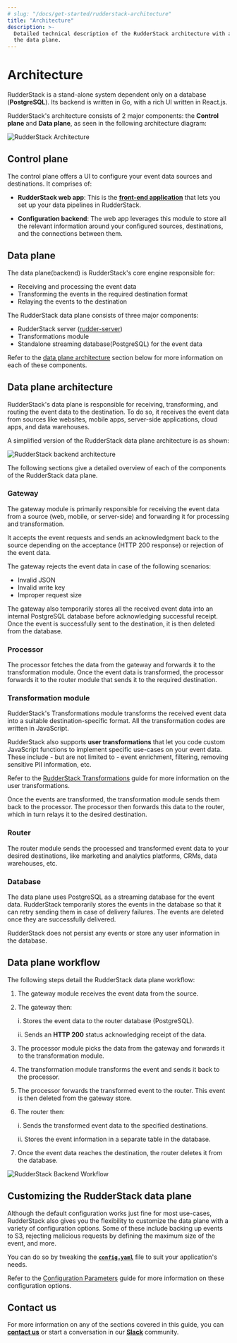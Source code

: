 ```yaml
---
# slug: "/docs/get-started/rudderstack-architecture"
title: "Architecture"
description: >-
  Detailed technical description of the RudderStack architecture with a special focus on
  the data plane.
---
```


# Architecture

RudderStack is a stand-alone system dependent only on a database \(**PostgreSQL**\). Its backend is written in Go, with a rich UI written in React.js.

RudderStack's architecture consists of 2 major components: the **Control plane** and **Data plane**, as seen in the following architecture diagram:

<img src="../assets/general/rudderstack-architecture.png" alt="RudderStack Architecture" />

## Control plane

The control plane offers a UI to configure your event data sources and destinations. It comprises of:

- **RudderStack web app**: This is the [**front-end application**](https://app.rudderstack.com) that lets you set up your data pipelines in RudderStack.

- **Configuration backend**: The web app leverages this module to store all the relevant information around your configured sources, destinations, and the connections between them.

## Data plane

The data plane(backend) is RudderStack's core engine responsible for:

- Receiving and processing the event data
- Transforming the events in the required destination format
- Relaying the events to the destination

The RudderStack data plane consists of three major components:

- RudderStack server ([rudder-server](https://github.com/rudderlabs/rudder-server))
- Transformations module
- Standalone streaming database(PostgreSQL) for the event data

<div class="infoBlock">

Refer to the <a href="#data-plane-architecture">data plane architecture</a> section below for more information on each of these components.
</div>

## Data plane architecture

RudderStack's data plane is responsible for receiving, transforming, and routing the event data to the destination. To do so, it receives the event data from sources like websites, mobile apps, server-side applications, cloud apps, and data warehouses.

A simplified version of the RudderStack data plane architecture is as shown:

<img src="../assets/general/rudderstack-backend-architecture.png" alt="RudderStack backend architecture" />

The following sections give a detailed overview of each of the components of the RudderStack data plane.

### Gateway

The gateway module is primarily responsible for receiving the event data from a source (web, mobile, or server-side) and forwarding it for processing and transformation. 

It accepts the event requests and sends an acknowledgment back to the source depending on the acceptance (HTTP 200 response) or rejection of the event data.

<div class="infoBlock">

The gateway rejects the event data in case of the following scenarios:
<ul>
<li>Invalid JSON</li>
<li>Invalid write key</li>
<li>Improper request size</li>
</ul>
</div>

The gateway also temporarily stores all the received event data into an internal PostgreSQL database before acknowledging successful receipt. Once the event is successfully sent to the destination, it is then deleted from the database.

### Processor

The processor fetches the data from the gateway and forwards it to the transformation module. Once the event data is transformed, the processor forwards it to the router module that sends it to the required destination.
 
### Transformation module

RudderStack's Transformations module transforms the received event data into a suitable destination-specific format. All the transformation codes are written in JavaScript.

RudderStack also supports **user transformations** that let you code custom JavaScript functions to implement specific use-cases on your event data. These include - but are not limited to - event enrichment, filtering, removing sensitive PII information, etc.

<div class="successBlock">

  Refer to the <a href="https://rudderstack.com/docs/transformations/">RudderStack Transformations</a> guide for more information on the user transformations.
</div>

Once the events are transformed, the transformation module sends them back to the processor. The processor then forwards this data to the router, which in turn relays it to the desired destination.

### Router

The router module sends the processed and transformed event data to your desired destinations, like marketing and analytics platforms, CRMs, data warehouses, etc.

### Database

The data plane uses PostgreSQL as a streaming database for the event data. RudderStack temporarily stores the events in the database so that it can retry sending them in case of delivery failures. The events are deleted once they are successfully delivered.

<div class="infoBlock">
  
RudderStack does not persist any events or store any user information in the database.
</div>

## Data plane workflow

The following steps detail the RudderStack data plane workflow:

1. The gateway module receives the event data from the source.

2. The gateway then:

   i. Stores the event data to the router database \(PostgreSQL\).

   ii. Sends an **HTTP 200** status acknowledging receipt of the data.

3. The processor module picks the data from the gateway and forwards it to the transformation module.

4. The transformation module transforms the event and sends it back to the processor.

5. The processor forwards the transformed event to the router. This event is then deleted from the gateway store.

6. The router then:

   i. Sends the transformed event data to the specified destinations.

   ii. Stores the event information in a separate table in the database.

7. Once the event data reaches the destination, the router deletes it from the database.

<img src="../assets/general/rudderstack-backend-workflow.png" alt="RudderStack Backend Workflow" />

## Customizing the RudderStack data plane

Although the default configuration works just fine for most use-cases, RudderStack also gives you the flexibility to customize the data plane with a variety of configuration options. Some of these include backing up events to S3, rejecting malicious requests by defining the maximum size of the event, and more.

You can do so by tweaking the [**`config.yaml`**](https://github.com/rudderlabs/rudder-server/blob/master/config/config.yaml) file to suit your application's needs.

<div class="infoBlock">

Refer to the <a href="https://rudderstack.com/docs/user-guides/administrators-guide/config-parameters">Configuration Parameters</a> guide for more information on these configuration options.
</div>

## Contact us

For more information on any of the sections covered in this guide, you can [**contact us**](mailto:%20docs@rudderstack.com) or start a conversation in our [**Slack**](https://rudderstack.com/join-rudderstack-slack-community) community.
